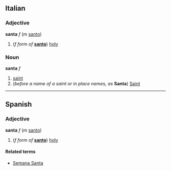 ==Italian==
===Adjective===
'''santa''' ''f'' (''m'' [[santo#Italian|santo]])

# (''f form of'' '''[[santo#Italian|santo]]''') [[holy]]

===Noun===
'''santa''' ''f''

# [[saint]]
# (''before a name of a saint or in place names, as'' '''Santa''') [[Saint]]

----
==Spanish==
===Adjective===
'''santa''' ''f'' (''m'' [[santo#Spanish|santo]])

# (''f form of'' '''[[santo#Spanish|santo]]''') [[holy]]

====Related terms====
*[[Semana Santa]]